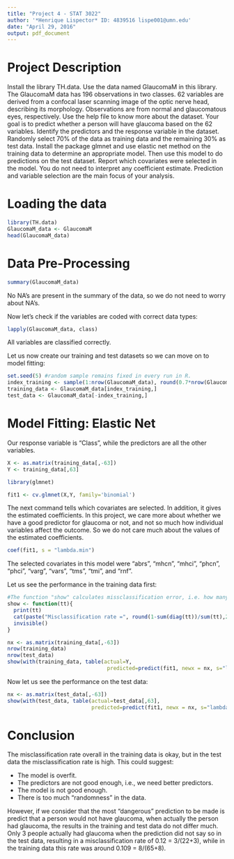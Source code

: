 ```yaml
---
title: "Project 4 - STAT 3022"
author: '*Henrique Lispector* ID: 4839516 lispe001@umn.edu'
date: "April 29, 2016"
output: pdf_document
---
```


# Project Description
Install the library TH.data. Use the data named GlaucomaM in this library. 
The GlaucomaM data has 196 observations in two classes. 62 variables are 
derived from a confocal laser scanning image of the optic nerve head, 
describing its morphology. Observations are from normal and glaucomatous eyes, 
respectively. Use the help file to know more about the dataset. Your goal is
to predict whether a person will have glaucoma based on the 62 variables.
Identify the predictors and the response variable in the dataset. Randomly 
select 70% of the data as training data and the remaining 30% as test data. 
Install the package glmnet and use elastic net method on the training data 
to determine an appropriate model. Then use this model to do predictions on 
the test dataset. Report which covariates were selected in the model. You do 
not need to interpret any coefficient estimate. Prediction and variable selection 
are the main focus of your analysis.

# Loading the data
```r
library(TH.data)
GlaucomaM_data <- GlaucomaM
head(GlaucomaM_data)
```

# Data Pre-Processing
```r
summary(GlaucomaM_data)
```
No NA's are present in the summary of the data, so we do not need to worry about NA's.

Now let's check if the variables are coded with correct data types:
```r
lapply(GlaucomaM_data, class)
```
All variables are classified correctly.

Let us now create our training and test datasets so we can move on to model fitting:

```r
set.seed(5) #random sample remains fixed in every run in R.
index_training <- sample(1:nrow(GlaucomaM_data), round(0.7*nrow(GlaucomaM_data)))
training_data <- GlaucomaM_data[index_training,]
test_data <- GlaucomaM_data[-index_training,]
```

# Model Fitting: Elastic Net

Our response variable is "Class", while the predictors are all the other variables.

```r
X <- as.matrix(training_data[,-63])
Y <- training_data[,63]

library(glmnet)

fit1 <- cv.glmnet(X,Y, family='binomial')
```

The next command tells which covariates are selected. In addition, it gives the estimated coefficients. In this project, we care more about whether we have a good predictor for glaucoma or not, and not so much how individual variables affect the outcome. So we do not care much about the values of the estimated coefficients.
```r
coef(fit1, s = "lambda.min")
```
The selected covariates in this model were "abrs", "mhcn", "mhci", "phcn", "phci", "varg", "vars", "tms", "tmi", and "rnf".  
  
Let us see the performance in the training data first:
```r
#The function "show" calculates missclassification error, i.e. how many people cases of “normal” or “glaucoma” were wrongly classified:
show <- function(tt){
  print(tt)
  cat(paste("Misclassification rate =", round(1-sum(diag(tt))/sum(tt),2),"\n"))
  invisible()
}

nx <- as.matrix(training_data[,-63])
nrow(training_data)
nrow(test_data)
show(with(training_data, table(actual=Y, 
                                predicted=predict(fit1, newx = nx, s="lambda.min", type="class"))))
```

Now let us see the performance on the test data:
```r
nx <- as.matrix(test_data[,-63])
show(with(test_data, table(actual=test_data[,63],
                           predicted=predict(fit1, newx = nx, s="lambda.min", type="class"))))
```

# Conclusion

The misclassification rate overall in the training data is okay, but in the test data the misclassification rate is high. This could suggest:

* The model is overfit.
* The predictors are not good enough, i.e., we need better predictors.
* The model is not good enough.
* There is too much "randomness" in the data.

However, if we consider that the most "dangerous" prediction to be made is predict that a person would not have glaucoma, when actually the person had glaucoma, the results in the training and test data do not differ much. Only 3 people actually had glaucoma when the prediction did not say so in the test data, resulting in a misclassification rate of 0.12 = 3/(22+3), while in the training data this rate was around 0.109 = 8/(65+8).